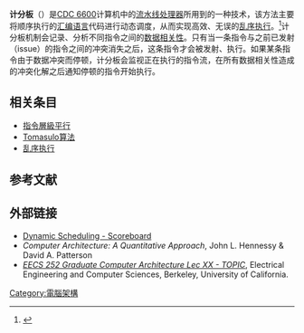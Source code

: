 '''计分板'''（{{lang-en|'''Scoreboarding'''}}）是[[CDC_6600|CDC 6600]]计算机中的[[流水线_(计算机)|流水线]][[处理器|处理器]]所用到的一种技术，该方法主要将顺序执行的[[汇编语言|汇编语言]]代码进行动态调度，从而实现高效、无误的[[乱序执行|乱序执行]]。<ref>{{cite conference
| title         =Parallel operation in the control data 6600
| first         = James E.
| last          = Thornton
| year          = 1965
| conference    = AFIPS '64
| booktitle     = Proceedings of the October 27–29, 1964, fall joint computer conference, part II: very high speed computer systems
| publisher     = ACM
| location      = San Francisco, California
| pages         = 33–40
| doi           = 10.1145/1464039.1464045
}}</ref>计分板机制会记录、分析不同指令之间的[[数据-程序依赖|数据相关性]]。只有当一条指令与之前已发射（issue）的指令之间的冲突消失之后，这条指令才会被发射、执行。如果某条指令由于数据冲突而停顿，计分板会监视正在执行的指令流，在所有数据相关性造成的冲突化解之后通知停顿的指令开始执行。

== 相关条目 ==
* [[指令層級平行|指令層級平行]]
* [[Tomasulo算法|Tomasulo算法]]
* [[乱序执行|乱序执行]]

== 参考文献 ==
{{Reflist}}

== 外部链接 ==
*[http://www.cs.umd.edu/class/fall2001/cmsc411/projects/dynamic/scoreboard.html Dynamic Scheduling - Scoreboard]{{Wayback|url=http://www.cs.umd.edu/class/fall2001/cmsc411/projects/dynamic/scoreboard.html |date=20130820140011 }}
* ''Computer Architecture: A Quantitative Approach'', John L. Hennessy & David A. Patterson
* ''[http://www.eecs.berkeley.edu/~culler/courses/cs252-s05/lectures/cs252s05-lec06-scoreboard.ppt EECS 252 Graduate Computer Architecture Lec XX - TOPIC]{{Wayback|url=http://www.eecs.berkeley.edu/~culler/courses/cs252-s05/lectures/cs252s05-lec06-scoreboard.ppt |date=20141201033803 }}'', Electrical Engineering and Computer Sciences, Berkeley, University of California.

[[Category:電腦架構|Category:電腦架構]]